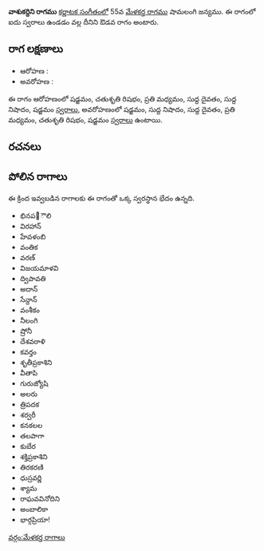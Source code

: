 {{Infobox ragam
	| name          	= వాశుకర్దిని
	| synonym	    	= 
	| mela          	= 
	| chakra        	= 
	| janaka        	= 
	| type          	= ఔడవ
	| arohanam      	= {{svaraC|S|R2|M2|D1|N1|S'}} 
	| avarohanam    	= {{svaraC|S'|N1|D1|M2|R2|S}}
	| jeeva         	=
	| chhaya        	=
	| nyasa         	=
	| vishesha      	= 
	| equivalent  		= 
}}
{{కర్ణాటక సంగీత రాగాలు}}
'''వాశుకర్దిని రాగము''' [[కర్ణాటక సంగీతం]]లో 55వ [[మేళకర్త రాగము]] షామలంగి జన్యము.  ఈ రాగంలో ఐదు స్వరాలు ఉండడం వల్ల దీనిని ఔడవ రాగం అంటారు.


==రాగ లక్షణాలు==


* ఆరోహణ : {{svaraC|S|R2|M2|D1|N1|S'}} 
* అవరోహణ : {{svaraC|S'|N1|D1|M2|R2|S}}

ఈ రాగం ఆరోహణంలో షడ్జమం, చతుశృతి రిషభం, ప్రతి మధ్యమం, సుద్ద దైవతం, సుద్ద నిషాదం, షడ్జమం [[స్వరాలు]], అవరోహణంలో షడ్జమం, సుద్ద నిషాదం, సుద్ద దైవతం, ప్రతి మధ్యమం, చతుశృతి రిషభం, షడ్జమం [[స్వరాలు]] ఉంటాయి.

==రచనలు==



==పోలిన రాగాలు==
ఈ క్రింద ఇవ్వబడిన రాగాలకు ఈ రాగంతో ఒక్క స్వరస్థాన భేదం ఉన్నది.
* భినప఩ౌలి
* విరహాన్
* హేవళంబి
* వంతిక
* వరణ్
* విజయమాళవి
* ద్విపావతి
* అదాన్
* సేన్దాన్
* వంశీకం
* నీలంగి
* ష్రోనీ
* దేశవరాళి
* కవర్తం
* శృతీప్రకాశిని
* వీతాపి
* గురుజ్యోషి
* అలరు
* త్రిపదక
* శర్వరీ
* కనకలల
* తలపాగా
* కుబేర
* శక్తిప్రకాశిని
* తిరకరణి
* ధుస్రవర్ణి
* శ్యామ
* రాఘవవినోదిని
* అంబాలికా
* భార్గప్రియా!



[[వర్గం:మేళకర్త రాగాలు]]